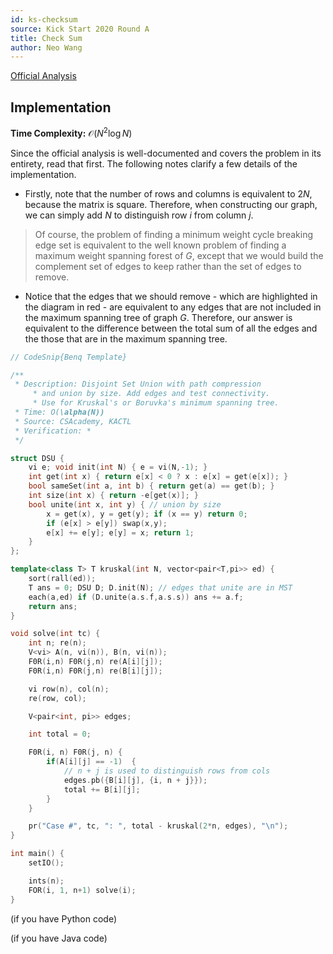 ```yaml
---
id: ks-checksum
source: Kick Start 2020 Round A
title: Check Sum 
author: Neo Wang
---
```


[Official Analysis](https://codingcompetitions.withgoogle.com/kickstart/round/0000000000436140/000000000068c2c3#analysis)

## Implementation

**Time Complexity:** $\mathcal{O}(N^2\log N)$

Since the official analysis is well-documented and covers the problem in its
entirety, read that first. The following notes clarify a few details of the
implementation.

- Firstly, note that the number of rows and columns is equivalent to $2N$,
  because the matrix is square. Therefore, when constructing our graph, we can
  simply add $N$ to distinguish row $i$ from column $j$.

> Of course, the problem of finding a minimum weight cycle breaking edge set is
> equivalent to the well known problem of finding a maximum weight spanning
> forest of $G$, except that we would build the complement set of edges to keep
> rather than the set of edges to remove.

- Notice that the edges that we should remove - which are highlighted in the
  diagram in red - are equivalent to any edges that are not included in the
  maximum spanning tree of graph $G$. Therefore, our answer is equivalent to the
  difference between the total sum of all the edges and the those that are in
  the maximum spanning tree.

<LanguageSection>

<CPPSection>

```cpp
// CodeSnip{Benq Template}

/**
 * Description: Disjoint Set Union with path compression
	 * and union by size. Add edges and test connectivity.
	 * Use for Kruskal's or Boruvka's minimum spanning tree.
 * Time: O(\alpha(N))
 * Source: CSAcademy, KACTL
 * Verification: *
 */

struct DSU {
	vi e; void init(int N) { e = vi(N,-1); }
	int get(int x) { return e[x] < 0 ? x : e[x] = get(e[x]); }
	bool sameSet(int a, int b) { return get(a) == get(b); }
	int size(int x) { return -e[get(x)]; }
	bool unite(int x, int y) { // union by size
		x = get(x), y = get(y); if (x == y) return 0;
		if (e[x] > e[y]) swap(x,y);
		e[x] += e[y]; e[y] = x; return 1;
	}
};

template<class T> T kruskal(int N, vector<pair<T,pi>> ed) {
	sort(rall(ed));
	T ans = 0; DSU D; D.init(N); // edges that unite are in MST
	each(a,ed) if (D.unite(a.s.f,a.s.s)) ans += a.f;
	return ans;
}

void solve(int tc) {
    int n; re(n);
    V<vi> A(n, vi(n)), B(n, vi(n));
    F0R(i,n) F0R(j,n) re(A[i][j]);
    F0R(i,n) F0R(j,n) re(B[i][j]);

	vi row(n), col(n);
	re(row, col);

	V<pair<int, pi>> edges;

	int total = 0;

	F0R(i, n) F0R(j, n) {
		if(A[i][j] == -1)  {
			// n + j is used to distinguish rows from cols
			edges.pb({B[i][j], {i, n + j}});
			total += B[i][j];
		}
	}

	pr("Case #", tc, ": ", total - kruskal(2*n, edges), "\n");
}

int main() {
	setIO();

    ints(n);
    FOR(i, 1, n+1) solve(i);
}
```

</CPPSection>

<PySection>

(if you have Python code)

</PySection>

<JavaSection>

(if you have Java code)

</JavaSection>

</LanguageSection>
